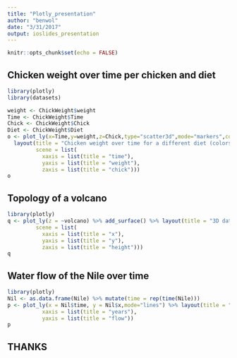```yaml
---
title: "Plotly_presentation"
author: "benwol"
date: "3/31/2017"
output: ioslides_presentation
---
```


```r
knitr::opts_chunk$set(echo = FALSE)
```

## Chicken weight over time per chicken and diet

```r
library(plotly)
library(datasets)

weight <- ChickWeight$weight
Time <- ChickWeight$Time
Chick <- ChickWeight$Chick
Diet <- ChickWeight$Diet
o <- plot_ly(x=Time,y=weight,z=Chick,type="scatter3d",mode="markers",color=as.factor(Diet))%>% 
  layout(title = "Chicken weight over time for a different diet (colors).",
         scene = list(
           xaxis = list(title = "time"), 
           yaxis = list(title = "weight"), 
           zaxis = list(title = "chick")))
o
```

## Topology of a volcano

```r
library(plotly)
q <- plot_ly(z = ~volcano) %>% add_surface() %>% layout(title = "3D data of a volcano.",
         scene = list(
           xaxis = list(title = "x"), 
           yaxis = list(title = "y"), 
           zaxis = list(title = "height")))
q
```

## Water flow of the Nile over time

```r
library(plotly)
Nil <- as.data.frame(Nile) %>% mutate(time = rep(time(Nile)))
p <- plot_ly(x = Nil$time, y = Nil$x,mode="lines") %>% layout(title = "Time series of the flow of the Nile at Aswan.",
           xaxis = list(title = "years"), 
           yaxis = list(title = "flow"))
p
```

## THANKS
